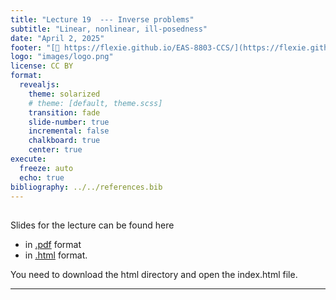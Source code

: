```yaml
---
title: "Lecture 19  --- Inverse problems"
subtitle: "Linear, nonlinear, ill-posedness"
date: "April 2, 2025"
footer: "[🔗 https://flexie.github.io/EAS-8803-CCS/](https://flexie.github.io/EAS-8803-CCS/)"
logo: "images/logo.png"
license: CC BY
format: 
  revealjs:
    theme: solarized
    # theme: [default, theme.scss]
    transition: fade
    slide-number: true
    incremental: false 
    chalkboard: true
    center: true
execute:
  freeze: auto
  echo: true
bibliography: ../../references.bib
---
```



## 

Slides for the lecture can be found here

- in [.pdf](https://www.dropbox.com/scl/fi/uey8voa1w838odkju6lze/19-Lecture.pdf?rlkey=kmtsuxdmgcsop7kt4kvx1nwg0&st=671mueti&dl=0) format
 - in [.html](https://www.dropbox.com/scl/fo/aa9yplz8wbhvryfplu9m2/AEScrQ4TWiVDVR7xGSvPsWQ?rlkey=xngqg1xgbtptvbxbru47xodqg&st=5j5u6eha&dl=0) format. 
 
You need to download the html directory and open the index.html file.

***